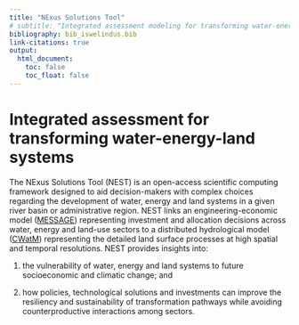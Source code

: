 ---
title: "NExus Solutions Tool"
# subtitle: "Integrated assessment modeling for transforming water-energy-land systems"
bibliography: bib_iswelindus.bib
link-citations: true
output:
  html_document:
    toc: false 
    toc_float: false 
---

<script>
   $(document).ready(function() {
     $head = $('#header');
     $head.prepend('<img src=\"figures/combined_logo.png\" style=\"float: right;width: 510px;\"/>')
     $head.prepend('<img src=\"figures/nest_logo2.png\" style=\"float: center;width: 180px;\"/>')
   });
</script>

<!-- <style type='text/css'> -->
<!-- h1.title{ -->
<!-- font-size: 35px; -->
<!-- font-weight: 400; -->
<!-- color: DarkBlue; -->
<!-- text-align: left; -->
<!-- } -->
<!-- h3.subtitle{ -->
<!-- font-size: 20px; -->
<!-- color: DarkBlue; -->
<!-- text-align: left; -->
<!-- } -->
<!-- </style> -->

# Integrated assessment for transforming water-energy-land systems

The NExus Solutions Tool (NEST) is an open-access scientific computing framework designed to aid decision-makers with complex choices regarding the development of water, energy and land systems in a given river basin or administrative region. NEST links an engineering-economic model ([MESSAGE](https://messageix.iiasa.ac.at/)) representing investment and allocation decisions across water, energy and land-use sectors to a distributed hydrological model ([CWatM](https://cwatm.github.io/)) representing the detailed land surface processes at high spatial and temporal resolutions. NEST provides insights into: 

1. the vulnerability of water, energy and land systems to future socioeconomic and climatic change; and 

2. how policies, technological solutions and investments can improve the resiliency and sustainability of transformation pathways while avoiding counterproductive interactions among sectors.


<!-- This website presents the MESSAGE-Indus integrated assessment model, a new tool for water-energy-land nexus analysis. MESSAGE-Indus is being developed within the Integrated Solutions for Water, Energy and Land [(IS-WEL)](http://www.iiasa.ac.at/web/home/research/researchProjects/Nexus_Solutions.html) project led by the International Institute for Applied Systems Analysis (IIASA). The framework provides a consistent platform for modeling long-term pathways for water, energy and land systems. The approach is innovative because it hard-links management of interdependent systems across the entire basin and for multiple future time periods. Scenarios explored with the tool are derived through interactive stakeholder engagement incorporating views and objectives from people living and working throughout the basin. This perspective provides unique capabilities to develop pathways relevant in the local contexts that communicate important information regarding the cost and characteristics of infrastructure systems supporting sustainable human development. -->

<!-- # The Indus Basin -->
<!-- The Indus river basin located in South Asia is a transboundary river basin covering area in Pakistan, India, Afghanistan and China. The region is a cradle for human civilization, and the rivers running through the basin are critical for human survival and regional economic prosperity. For example, more than 90% of the food consumed in Pakistan is grown in the Indus basin [@Qureshi2011]. In fact, the basin hosts the largest irrigation and canal network in the world [@Yu2013]. Moreover the extreme elevation changes as water flows from the Himalayas in Tibet to the Indus delta in the Arabian Sea provide excellent opportunities to generate low-carbon hydropower generation [@Siddiqi2012].  -->

<!-- <center> -->
<!-- <div id="fig"> -->
<!-- ![](figures\indus_where_is_it.png) -->
<!-- <p id="figcap"> Geographic location of the Indus basin (note country borders are disputed in some regions).</p> -->
<!-- </div> -->
<!-- </center> -->

<!-- Despite significant natural resources, the Indus basin has emerged as one of the most water-stressed regions in the world [@Hoekstra2012]. Almost all of the surface water within the basin has been allocated to specfic uses, and for parts of year the lower Indus rivers run dry with no flow reaching the sea [@Laghari2012].  The history of the region also provides a complicated political backdrop that water management must fit into. Yet, the region has been able to thus far manage potential conflicts through implementation of the hugely successful Indus River Water Treaty, a transboundary water management policy that promotes equitable access to water resources across the India-Pakistan divide [@WB1960, @Wescoat2000, @Wolf2008]. The future nonetheless remains uncertain due to a rapidly expanding population (particularly in urban areas) and impacts of climate change. Integrated solutions are urgently needed to ensure the region avoids crisis and transforms towards a system that supports long-term human development while maintaining environmental integrity.       -->

<!-- # Nexus Challenges -->
<!-- There are immense development challenges in the Indus stemming from the water-energy-land nexus. Specific nexus challenges are highlighted below.  -->

<!-- - 95% of surface water is used for irrigation but due to losses only 35% actually reaches the field [@Laghari2012, @Yu2013]. Thus there exists significant opportunities to improve up- and down-stream water allocation and reduce water stress by improving agricultural management.  -->

<!-- - A lack of available surface water has resulted in acceleratated development of groundwater systems in the Indus [@Cheema2014]. The Punjab provinces in both Pakistan and India are now witnessing rapid depletion of groundwater. In other regions, groundwater pumping is needed to manage salinity [@Qureshi2008]. The energy required for pumping groundwater is also a source of greenhouse gas emissions when fossil energy resources are used [@Siddiqi2013]. -->

<!-- - Water storage capacity is very low throughout the basin, and expanding storage capacity has the potential to impact land availability. Moreover, existing storage capacity is used mainly to support downstream irrigation. This can present conflicts with hydropower generation when electricity demands are not aligned with irrigation uses [@Yang2016].  -->

<!-- - The riparian countries are facing an important energy deficit that could be met partly with expanded hydropower generation [@Siddiqi2012]. Alternatively, certain regions are planning to expand coal power generation in response to energy deficits, which could place further strain on regional water resources due to the water required for resource extraction and power plant operations. -->

<!-- - Surface water quality is severely degraded in many locations downstream from urban and industrial areas due to abscence of wastewater treatment [@CSIRO2018]. Energy will be needed to support wastewater treatment, and increasingly to support wastewater recycling (advanced treatment and/or pumping to alternative uses). -->

<!-- - Agricultural practices often involve burning of crop residues left on fields [@Cusworth2018]. The combustion is a major source of air pollution throughout the region.  -->

<!-- # Previous Work -->
<!-- The Indus basin has been the subject of many previous studies. Notably, previous studies focus on identifying impacts of human activities and climate variability and change on the Indus system, e.g., [@Fowler2006, @Immerzeel2010, @Cheema2014, @Lutz2016, @Mukhopadhyay2015, @Wescoat2018]. These studies provide invaluable foundation for understanding Indus basin challenges. Yet, there remains a fundamental knowledge gap in terms of integrated solutions, i.e., how to address multiple interdependent challenges during system transformation from the perspective of the entire basin. For example, recent work led by the World Bank provides a comprehensive analysis of future conditions in the basin including an assessment of adaptation options [@Yu2013, @Yang2014, @Yang2016], but focused mainly on adaptive solutions from the water perspective in Pakistan, thus missing broader transformations of energy and land systems across the basin. New quantitative integrated assessment tools are needed to identify policies enabling sustainable management of the region's stressed water resources.  -->

<!-- # Research Objectives -->
<!-- The objective of the research is to develop a new nexus tool to identify sustainable development pathways at the river basin-scale i.e., MESSAGE-Indus. The framework aims at filling the knowledge gap identified above by incorporating the following features:  -->

<!-- - Balances human development and environmental objectives -->

<!-- - Integrates water and energy infrastructure planning with land-use management across the entire basin -->

<!-- - Incorporates key global change processes in the assessment of resource availability -->

<!-- - Incorporates key regional and local indicators from stakeholders -->

<!-- - Flexible approach for application in other basins -->

<!-- # References -->
